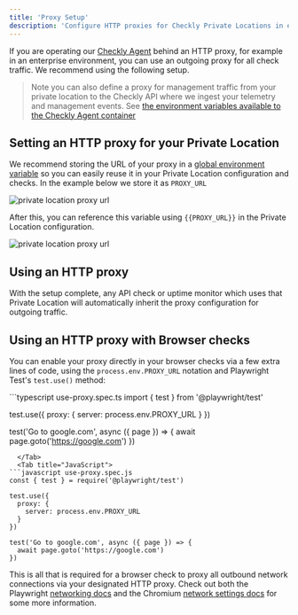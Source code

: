 ```yaml
---
title: 'Proxy Setup'
description: 'Configure HTTP proxies for Checkly Private Locations in enterprise environments. Set up proxy routing for both agent management traffic and check execution.'
---
```



If you are operating our [Checkly Agent](/private-locations/) behind an HTTP proxy, 
for example in an enterprise environment, you can use an outgoing proxy for all check traffic. We recommend using the following
setup.

> Note you can also define a proxy for management traffic from your private location to the Checkly API where we ingest
> your telemetry and management events. See [the environment variables available to the Checkly Agent container](/private-locations/checkly-agent-guide/#checkly-agent-environment-variables)

## Setting an HTTP proxy for your Private Location

We recommend storing the URL of your proxy in a [global environment variable](https://app.checklyhq.com/environment-variables)
so you can easily reuse it in your Private Location configuration and checks. In the example below we store it as `PROXY_URL`

![private location proxy url](/images/docs/images/private-locations/proxy_private_locations_1.png)

After this, you can reference this variable using `{{PROXY_URL}}` in the Private Location configuration.

![private location proxy url](/images/docs/images/private-locations/proxy_private_locations_2.png)

## Using an HTTP proxy

With the setup complete, any API check or uptime monitor which uses that Private Location will automatically inherit the proxy configuration for outgoing traffic.

## Using an HTTP proxy with Browser checks

You can enable your proxy directly in your browser checks via a few extra lines of code, using the `process.env.PROXY_URL` 
notation and Playwright Test's `test.use()` method:

<Tabs>
  <Tab title="TypeScript">
```typescript use-proxy.spec.ts
import { test } from '@playwright/test'

test.use({
  proxy: {
    server: process.env.PROXY_URL
  }
})

test('Go to google.com', async ({ page }) => {
  await page.goto('https://google.com')
})
```
  </Tab>   
  <Tab title="JavaScript">
```javascript use-proxy.spec.js
const { test } = require('@playwright/test')

test.use({
  proxy: {
    server: process.env.PROXY_URL
  }
})

test('Go to google.com', async ({ page }) => {
  await page.goto('https://google.com')
})
```
  </Tab>   
</Tabs>

This is all that is required for a browser check to proxy all outbound network connections via your designated HTTP proxy. 
Check out both the Playwright [networking docs](https://playwright.dev/docs/network#http-proxy) and the Chromium [network settings docs](https://www.chromium.org/developers/design-documents/network-settings/) for some more information.
